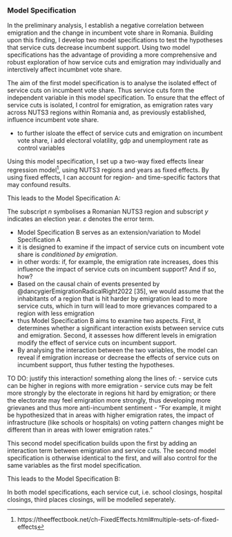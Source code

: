 ### Model Specification
<!-- Empirical specification based on operationalised variables -->

<!-- explain somewhere here that this is my attempt at preventing reverse causality, ie. that emigration cause service cuts and NOT service cuts cause emigration; i can argue because I'm using the time element, as in I'm calculating the difference from one time point to the next -->

<!-- Intro -->
In the preliminary analysis, I establish a negative correlation between emigration and the change in incumbent vote share in Romania. Building upon this  finding, I develop two model specifications to test the hypotheses that service cuts decrease incumbent support. Using two model specifications has the advantage of providing a more comprehensive and robust exploration of how service cuts and emigration may individually and interctively affect incumbnet vote share.

<!-- Model Specification A -->
The aim of the first model specification is to analyse the isolated effect of service cuts on incumbent vote share. Thus service cuts form the independent variable in this model specification. To ensure that the effect of service cuts is isolated, I control for emigration, as emigration rates vary across NUTS3 regions within Romania and, as previously established, influence incumbent vote share. 

- to further isloate the effect of service cuts and emigration on incumbent vote share, i add electoral volatility, gdp and unemployment rate as control variables

Using this model specification, I set up a two-way fixed effects linear regression model^[https://theeffectbook.net/ch-FixedEffects.html#multiple-sets-of-fixed-effects], using NUTS3 regions and years as fixed effects. By using fixed effects, I can account for region- and time-specific factors that may confound results.

This leads to the Model Specification A:


\begin{equation*}
\begin{aligned}
Incumbent \; Vote \; Share \; Change_{n,y} = \beta_n & + \beta_y & \\
& + \beta_1Emigration \; Rate_{n, y} \\
& + \beta_2Service \; Cuts_{n, y} \\
& + \beta_3Electoral \; Volatility_{n, y} \\
& + \beta_4GDP_{n, y} \\
& + \beta_5Unemployment_{n, y} \\
& + \varepsilon
\end{aligned}
\end{equation*}


The subscript $n$ symbolises a Romanian NUTS3 region and subscript $y$ indicates an election year. $ε$ denotes the error term.

<!-- Model Specification B -->
- Model Specification B serves as an extension/variation to Model Specification A
- it is designed to examine if the impact of service cuts on incumbent vote share is *conditioned by emigration*.
- in other words: if, for example, the emigration rate increases, does this influence the impact of service cuts on incumbent support? And if so, how?
- Based on the causal chain of events presented by @dancygierEmigrationRadicalRight2022 [35], we would assume that the inhabitants of a region that is hit harder by emigration lead to more service cuts, which in turn will lead to more grievances compared to a region with less emigration
- thus Model Specification B aims to examine two aspects. First, it determines whether a significant interaction exists between service cuts and emigration. Second, it assesses how different levels in emigration modify the effect of service cuts on incumbent support.
- By analysing the interaction between the two variables, the model can reveal if emigration increase or decrease the effects of service cuts on incumbent support, thus futher testing the hypotheses.

TO DO: justify this interaction! something along the lines of: 
- service cuts can be higher in regions with more emigration
- service cuts may be felt more strongly by the electorate in regions hit hard by emigration; or there the electorate may feel emigration more strongly, thus developing more grievanes and thus more anti-incumbent sentiment
- “For example, it might be hypothesized that in areas with higher emigration rates, the impact of infrastructure (like schools or hospitals) on voting pattern changes might be different than in areas with lower emigration rates.”

This second model specification builds upon the first by adding an interaction term between emigration and service cuts. The second model specification is otherwise identical to the first, and will also control for the same variables as the first model specification.

This leads to the Model Specification B:

\begin{equation*}
\begin{aligned}
Incumbent \; Vote \; Share \; Change_{n, y} = \beta_n & + \beta_y & \\
      & + \beta_1Emigration \; Rate_{n, y} \\
      & + \beta_2Service \; Cuts_{n, y} \\
      & + \beta_3 (Emigration \; Rate_{n, y} \times Service \; Cuts_{n, y}) \\
      & + \beta_4Electoral \; Volatility_{n, y} \\
      & + \beta_5GDP_{n, y} \\
      & + \beta_6Unemployment_{n, y} \\
      & + \varepsilon
\end{aligned}
\end{equation*}

In both model specifications, each service cut, i.e. school closings, hospital closings, third places closings, will be modelled seperately. 
